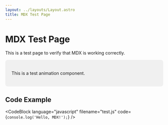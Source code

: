 ```yaml
---
layout: ../layouts/Layout.astro
title: MDX Test Page
---
```



# MDX Test Page

This is a test page to verify that MDX is working correctly.

<AnimationDemo title="Test Animation" description="A test animation">
  <div style="padding: 20px; background-color: #f0f0f0; border-radius: 8px;">
    <p>This is a test animation component.</p>
  </div>
</AnimationDemo>

## Code Example

<CodeBlock
  language="javascript"
  filename="test.js"
  code={`console.log('Hello, MDX!');`}
/>
